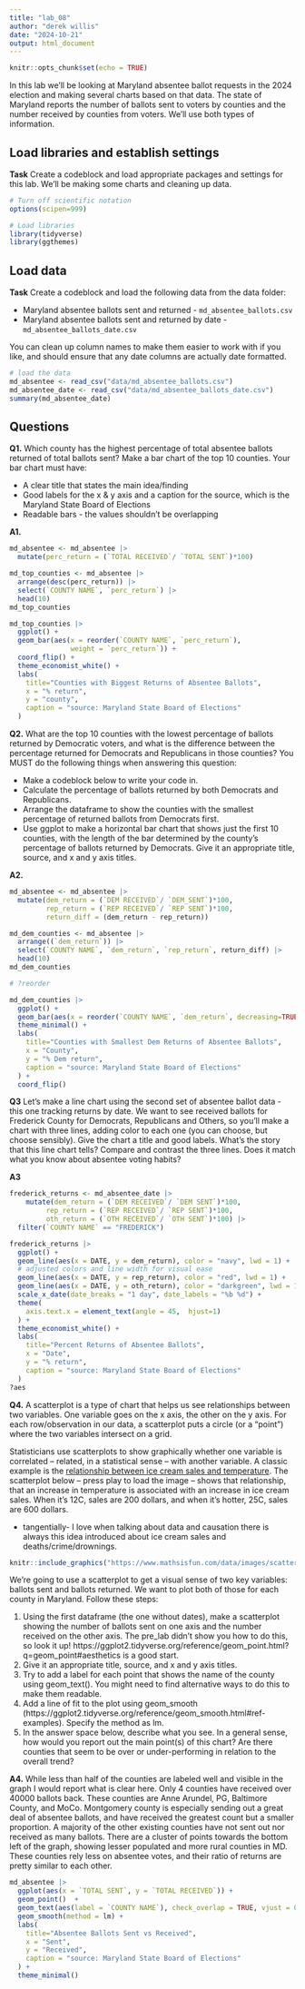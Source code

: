 ```yaml
---
title: "lab_08"
author: "derek willis"
date: "2024-10-21"
output: html_document
---
```


```r
knitr::opts_chunk$set(echo = TRUE)
```

In this lab we'll be looking at Maryland absentee ballot requests in the 2024 election and making several charts based on that data. The state of Maryland reports the number of ballots sent to voters by counties and the number received by counties from voters. We'll use both types of information.

## Load libraries and establish settings

**Task** Create a codeblock and load appropriate packages and settings for this lab. We'll be making some charts and cleaning up data.

```r
# Turn off scientific notation
options(scipen=999)

# Load libraries
library(tidyverse)
library(ggthemes)
```

## Load data

**Task** Create a codeblock and load the following data from the data folder:

-   Maryland absentee ballots sent and returned - `md_absentee_ballots.csv`
-   Maryland absentee ballots sent and returned by date - `md_absentee_ballots_date.csv`

You can clean up column names to make them easier to work with if you like, and should ensure that any date columns are actually date formatted.

```r
# load the data
md_absentee <- read_csv("data/md_absentee_ballots.csv")
md_absentee_date <- read_csv("data/md_absentee_ballots_date.csv")
summary(md_absentee_date)
```

## Questions

**Q1.** Which county has the highest percentage of total absentee ballots returned of total ballots sent? Make a bar chart of the top 10 counties. Your bar chart must have:

-   A clear title that states the main idea/finding
-   Good labels for the x & y axis and a caption for the source, which is the Maryland State Board of Elections
-   Readable bars - the values shouldn't be overlapping

**A1.** 

```r
md_absentee <- md_absentee |> 
  mutate(perc_return = (`TOTAL RECEIVED`/ `TOTAL SENT`)*100)

md_top_counties <- md_absentee |>
  arrange(desc(perc_return)) |>
  select(`COUNTY NAME`, `perc_return`) |> 
  head(10)
md_top_counties

md_top_counties |>
  ggplot() +
  geom_bar(aes(x = reorder(`COUNTY NAME`, `perc_return`), 
               weight = `perc_return`)) +
  coord_flip() +
  theme_economist_white() +
  labs(
    title="Counties with Biggest Returns of Absentee Ballots",
    x = "% return",
    y = "county",
    caption = "source: Maryland State Board of Elections"
  )
```

**Q2.** What are the top 10 counties with the lowest percentage of ballots returned by Democratic voters, and what is the difference between the percentage returned for Democrats and Republicans in those counties? You MUST do the following things when answering this question:

-   Make a codeblock below to write your code in.
-   Calculate the percentage of ballots returned by both Democrats and Republicans.
-   Arrange the dataframe to show the counties with the smallest percentage of returned ballots from Democrats first.
-   Use ggplot to make a horizontal bar chart that shows just the first 10 counties, with the length of the bar determined by the county's percentage of ballots returned by Democrats. Give it an appropriate title, source, and x and y axis titles.

**A2.**

```r
md_absentee <- md_absentee |> 
  mutate(dem_return = (`DEM RECEIVED`/ `DEM_SENT`)*100,
         rep_return = (`REP RECEIVED`/ `REP SENT`)*100,
         return_diff = (dem_return - rep_return))

md_dem_counties <- md_absentee |>
  arrange((`dem_return`)) |>
  select(`COUNTY NAME`, `dem_return`, `rep_return`, return_diff) |> 
  head(10)
md_dem_counties

# ?reorder

md_dem_counties |>
  ggplot() +
  geom_bar(aes(x = reorder(`COUNTY NAME`, `dem_return`, decreasing=TRUE),weight = `dem_return`)) +
  theme_minimal() +
  labs(
    title="Counties with Smallest Dem Returns of Absentee Ballots",
    x = "County",
    y = "% Dem return",
    caption = "source: Maryland State Board of Elections"
  ) + 
  coord_flip()


```
**Q3** Let's make a line chart using the second set of absentee ballot data - this one tracking returns by date. We want to see received ballots for Frederick County for Democrats, Republicans and Others, so you'll make a chart with three lines, adding color to each one (you can choose, but choose sensibly). Give the chart a title and good labels. What's the story that this line chart tells? Compare and contrast the three lines. Does it match what you know about absentee voting habits?

**A3** 

```r
frederick_returns <- md_absentee_date |> 
    mutate(dem_return = (`DEM RECEIVED`/ `DEM SENT`)*100,
         rep_return = (`REP RECEIVED`/ `REP SENT`)*100,
         oth_return = (`OTH RECEIVED`/ `OTH SENT`)*100) |> 
  filter(`COUNTY NAME` == "FREDERICK")

frederick_returns |>  
  ggplot() + 
  geom_line(aes(x = DATE, y = dem_return), color = "navy", lwd = 1) + 
  # adjusted colors and line width for visual ease
  geom_line(aes(x = DATE, y = rep_return), color = "red", lwd = 1) + 
  geom_line(aes(x = DATE, y = oth_return), color = "darkgreen", lwd = 1) + 
  scale_x_date(date_breaks = "1 day", date_labels = "%b %d") +
  theme(
    axis.text.x = element_text(angle = 45,  hjust=1)
  ) +
  theme_economist_white() +
  labs(
    title="Percent Returns of Absentee Ballots",
    x = "Date",
    y = "% return",
    caption = "source: Maryland State Board of Elections"
  )
?aes
```

**Q4.** A scatterplot is a type of chart that helps us see relationships between two variables. One variable goes on the x axis, the other on the y axis. For each row/observation in our data, a scatterplot puts a circle (or a "point") where the two variables intersect on a grid.

Statisticians use scatterplots to show graphically whether one variable is correlated -- related, in a statistical sense -- with another variable. A classic example is the [relationship between ice cream sales and temperature](https://www.mathsisfun.com/data/scatter-xy-plots.html). The scatterplot below -- press play to load the image -- shows that relationship, that an increase in temperature is associated with an increase in ice cream sales. When it's 12C, sales are 200 dollars, and when it's hotter, 25C, sales are 600 dollars.

* tangentially- I love when talking about data and causation there is always this
idea introduced about ice cream sales and deaths/crime/drownings. 
```r
knitr::include_graphics("https://www.mathsisfun.com/data/images/scatter-ice-cream1.svg")
```

We're going to use a scatterplot to get a visual sense of two key variables: ballots sent and ballots returned. We want to plot both of those for each county in Maryland. Follow these steps:

1. Using the first dataframe (the one without dates), make a scatterplot showing the number of ballots sent on one axis and the number received on the other axis. The pre_lab didn't show you how to do this, so look it up! https://ggplot2.tidyverse.org/reference/geom_point.html?q=geom_point#aesthetics is a good start.
2. Give it an appropriate title, source, and x and y axis titles.
3. Try to add a label for each point that shows the name of the county using geom_text(). You might need to find alternative ways to do this to make them readable.
4. Add a line of fit to the plot using geom_smooth (https://ggplot2.tidyverse.org/reference/geom_smooth.html#ref-examples). Specify the method as lm.
5. In the answer space below, describe what you see. In a general sense, how would you report out the main point(s) of this chart? Are there counties that seem to be over or under-performing in relation to the overall trend?

**A4.** 
While less than half of the counties are labeled well and visible in the graph
I would report what is clear here. Only 4 counties have received over 40000 ballots
back. These counties are Anne Arundel, PG, Baltimore County, and MoCo. Montgomery
county is especially sending out a great deal of absentee ballots, and have received 
the greatest count but a smaller proportion. A majority of the other existing 
counties have not sent out nor received as many ballots.
There are a cluster of points towards the bottom left of the graph, showing
lesser populated and more rural counties in MD. These counties rely less on absentee
votes, and their ratio of returns are pretty similar to each other. 

```r
md_absentee |> 
  ggplot(aes(x = `TOTAL SENT`, y = `TOTAL RECEIVED`)) +
  geom_point()  +
  geom_text(aes(label = `COUNTY NAME`), check_overlap = TRUE, vjust = 0, hjust = -0.1,angle = -10) +
  geom_smooth(method = lm) +
  labs(
    title="Absentee Ballots Sent vs Received",
    x = "Sent",
    y = "Received",
    caption = "source: Maryland State Board of Elections"
  ) +
  theme_minimal()

```
